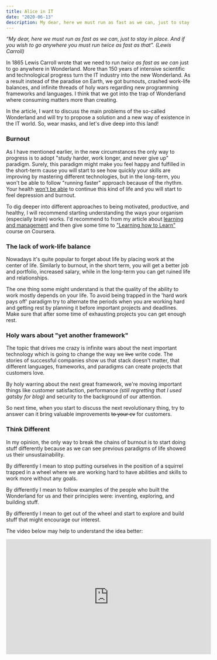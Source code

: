 ```yaml
---
title: Alice in IT
date: "2020-06-13"
description: My dear, here we must run as fast as we can, just to stay in place. And if you wish to go anywhere you must run twice as fast as that. (Lewis Carroll)
---
```


_“My dear, here we must run as fast as we can, just to stay in place. And if you wish to go anywhere you must run twice as fast as that”. (Lewis Carroll)_

In 1865 Lewis Carroll wrote that we need to run _twice as fast as we can_ just to go anywhere in Wonderland. More than 150 years of intensive scientific and technological progress turn the IT industry into the new Wonderland. As a result instead of the paradise on Earth, we got burnouts, crashed work-life balances, and infinite threads of holy wars regarding new programming frameworks and languages. I think that we got into the trap of Wonderland where consuming matters more than creating.

In the article, I want to discuss the main problems of the so-called Wonderland and will try to propose a solution and a new way of existence in the IT world. So, wear masks, and let's dive deep into this land!

### Burnout

As I have mentioned earlier, in the new circumstances the only way to progress is to adopt "study harder, work longer, and never give up" paradigm. Surely, this paradigm might make you feel happy and fulfilled in the short-term cause you will start to see how quickly your skills are improving by mastering different technologies, but in the long-term, you won't be able to follow "running faster" approach because of the rhythm. Your health [won't be able](https://tonsky.livejournal.com/317265.html) to continue this kind of life and you will start to feel depression and burnout.

To dig deeper into different approaches to being motivated, productive, and healthy, I will recommend starting understanding the ways your organism (especially brain) works. I'd recommend to from my article about [learning and management](../self-management-tips/) and then give some time to ["Learning how to Learn"](https://www.coursera.org/learn/learning-how-to-learn/) course on Coursera.

### The lack of work-life balance

Nowadays it's quite popular to forget about life by placing work at the center of life. Similarly to burnout, in the short term, you will get a better job and portfolio, increased salary, while in the long-term you can get ruined life and relationships.

The one thing some might understand is that the quality of the ability to work mostly depends on your life. To avoid being trapped in the 'hard work pays off' paradigm try to alternate the periods when you are working hard and getting rest by planning it before important projects and deadlines. Make sure that after some time of exhausting projects you can get enough rest.

### Holy wars about "yet another framework"

The topic that drives me crazy is infinite wars about the next important technology which is going to change the way we <del>live</del> write code. The stories of successful companies show us that stack doesn't matter, that different languages, frameworks, and paradigms can create projects that customers love.

By holy warring about the next great framework, we're moving important things like customer satisfaction, performance _(still regretting that I used gatsby for blog)_ and security to the background of our attention.

So next time, when you start to discuss the next revolutionary thing, try to answer can it bring valuable improvements <del>to your cv</del> for customers.

### Think Different

In my opinion, the only way to break the chains of burnout is to start doing stuff differently because as we can see previous paradigms of life showed us their unsustainability.

By differently I mean to stop putting ourselves in the position of a squirrel trapped in a wheel where we are working hard to have abilities and skills to work more without any goals.

By differently I mean to follow examples of the people who built the Wonderland for us and their principles were: inventing, exploring, and building stuff.

By differently I mean to get out of the wheel and start to explore and build stuff that might encourage our interest.

The video below may help to understand the idea better:

<iframe width="560" height="315" src="https://www.youtube.com/embed/GEPhLqwKo6g" frameborder="0" allow="accelerometer; autoplay; encrypted-media; gyroscope; picture-in-picture" allowfullscreen />

## Additional Materials

- [Steve Jobs at MIT](https://youtu.be/Gk-9Fd2mEnI)
- [Как устроена IT-столица мира / Russian Silicon Valley (English subs)](https://youtu.be/9lO06Zxhu88)
